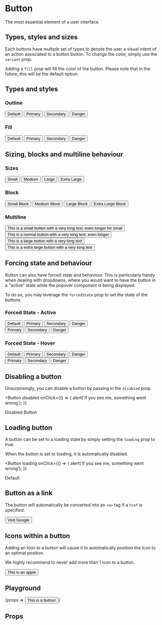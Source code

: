 
<Meta title="Components/Button" component={Button} />

# Button

The most essential element of a user interface.

## Types, styles and sizes

Each buttons have multiple set of types to denote the user a visual
intent of an action associated to a button button. To change the color, simply use the `variant` prop.

Adding a `fill` prop will fill the color of the button. Please note that in the future, this will be the default option.

<Story name="Button canvas">
  <div>
    <h2>Types and styles</h2>
    <div style={{ display: 'flex', flexDirection: 'row' }}>
      <div style={{ marginRight: '24px' }}>
        <h3>Outline</h3>
        <SpacedGroup>
          <Button>Default</Button>
          <Button variant="primary">Primary</Button>
          <Button variant="secondary">Secondary</Button>
          <Button variant="danger">Danger</Button>
        </SpacedGroup>
      </div>
      <div>
        <h3>Fill</h3>
        <SpacedGroup>
          <Button fill>Default</Button>
          <Button fill variant="primary">
            Primary
          </Button>
          <Button fill variant="secondary">
            Secondary
          </Button>
          <Button fill variant="danger">
            Danger
          </Button>
        </SpacedGroup>
      </div>
    </div>
    <h2>Sizing, blocks and multiline behaviour</h2>
    <div>
      <Box mb={3}>
        <h3>Sizes</h3>
        <SpacedGroup>
          <Button size="small">Small</Button>
          <Button variant="primary">Medium</Button>
          <Button variant="secondary" size="large">
            Large
          </Button>
          <Button variant="danger" size="xlarge">
            Extra Large
          </Button>
        </SpacedGroup>
      </Box>
      <Box mb={3}>
        <h3>Block</h3>
        <SpacedGroup flexDirection="column">
          <Button size="small" block>
            Small Block
          </Button>
          <Button variant="primary" block>
            Medium Block
          </Button>
          <Button variant="secondary" size="large" block>
            Large Block
          </Button>
          <Button variant="danger" size="xlarge" block>
            Extra Large Block
          </Button>
        </SpacedGroup>
      </Box>
      <Divider mt={3} />
      <h3>Multiline</h3>
      <SpacedGroup flexDirection="column" style={{ width: '180px' }}>
        <Button size="small">
          This is a small button with a very long text, even longer for small
        </Button>
        <Button variant="primary">
          This is a normal button with a very long text, even longer
        </Button>
        <Button variant="secondary" size="large">
          This is a large button with a very long text
        </Button>
        <Button variant="danger" size="xlarge">
          This is a extra large button with a very long text
        </Button>
      </SpacedGroup>
    </div>
  </div>
</Story>

## Forcing state and behaviour

Button can also have forced state and behaviour. This is particularly handy when dealing
with dropdowns, where you would want to have the button in a "active" state while the
popover component is being displayed.

To do so, you may leverage the `forcedState` prop to set the state of the buttons.

<Story name="Forcing state and behaviour">
  <div>
    <div>
      <h3>Forced State - Active</h3>
      <SpacedGroup>
        <Button forcedState="active">Default</Button>
        <Button variant="primary" forcedState="active">
          Primary
        </Button>
        <Button variant="secondary" forcedState="active">
          Secondary
        </Button>
        <Button variant="danger" forcedState="active">
          Danger
        </Button>
      </SpacedGroup>
      <br />
      <SpacedGroup>
        <Button variant="primary" fill forcedState="active">
          Primary
        </Button>
        <Button variant="secondary" fill forcedState="active">
          Secondary
        </Button>
        <Button variant="danger" fill forcedState="active">
          Danger
        </Button>
      </SpacedGroup>
    </div>
    <div>
      <h3>Forced State - Hover</h3>
      <SpacedGroup>
        <Button forcedState="hover">Default</Button>
        <Button variant="primary" forcedState="hover">
          Primary
        </Button>
        <Button variant="secondary" forcedState="hover">
          Secondary
        </Button>
        <Button variant="danger" forcedState="hover">
          Danger
        </Button>
      </SpacedGroup>
      <br />
      <SpacedGroup>
        <Button variant="primary" fill forcedState="hover">
          Primary
        </Button>
        <Button variant="secondary" fill forcedState="hover">
          Secondary
        </Button>
        <Button variant="danger" fill forcedState="hover">
          Danger
        </Button>
      </SpacedGroup>
    </div>
  </div>
</Story>

## Disabling a button

Unsurprisingly, you can disable a button by passing in the `disabled` prop.

<Button
  disabled
  onClick={() => {
    alert('if you see me, something went wrong');
  }}
>
  Disabled Button
</Button>

## Loading button

A button can be set to a loading state by simply setting the `loading` prop to true.

When the button is set to loading, it is automatically disabled.

<Button
  loading
  onClick={() => {
    alert('if you see me, something went wrong');
  }}
>
  Default
</Button>

## Button as a link

The button will automatically be converted into an `<a>` tag if a `href` is specified.

<Button href="www.google.com">Visit Google</Button>

## Icons within a button

Adding an Icon to a button will cause it to automatically position the Icon to an optimal position.

We highly recommend to never add more than 1 icon to a button.

<Button>
  <IconApple /> This is an apple
</Button>

## Playground

<Preview>
  <Story name="basic">{props => <Button {...props}>This is a button!</Button>}</Story>
</Preview>

## Props

<Props story="basic" />
